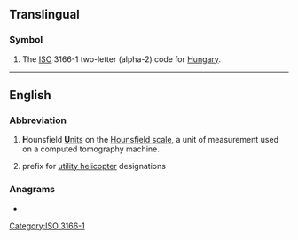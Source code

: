 {{also|Appendix:Variations of "hu"}}
==Translingual==

===Symbol===
{{head|mul|symbol}}

# The [[ISO]] 3166-1 two-letter (alpha-2) code for [[Hungary]].

[[Category:ISO 3166-1]]

----

==English==

===Abbreviation===
{{rfc-header|lang=en|Abbreviation}}
{{head|en|abbreviation}}

# '''H'''ounsfield [[unit|'''U'''nits]] on the [[w:Hounsfield scale|Hounsfield scale]], a unit of measurement used on a computed tomography machine.
# {{lb|en|obsolete|US|army|aviation}} prefix for [[utility helicopter]] designations

===Anagrams===
* {{anagrams|en|a=hu|uh}}